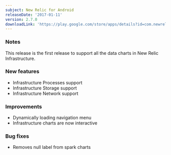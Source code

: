 ```yaml
---
subject: New Relic for Android
releaseDate: '2017-01-11'
version: 2.7.0
downloadLink: 'https://play.google.com/store/apps/details?id=com.newrelic.rpm&hl=en'
---
```


### Notes

This release is the first release to support all the data charts in New Relic Infrastructure.

### New features

* Infrastructure Processes support
* Infrastructure Storage support
* Infrastructure Network support

### Improvements

* Dynamically loading navigation menu
* Infrastructure charts are now interactive

### Bug fixes

* Removes null label from spark charts
